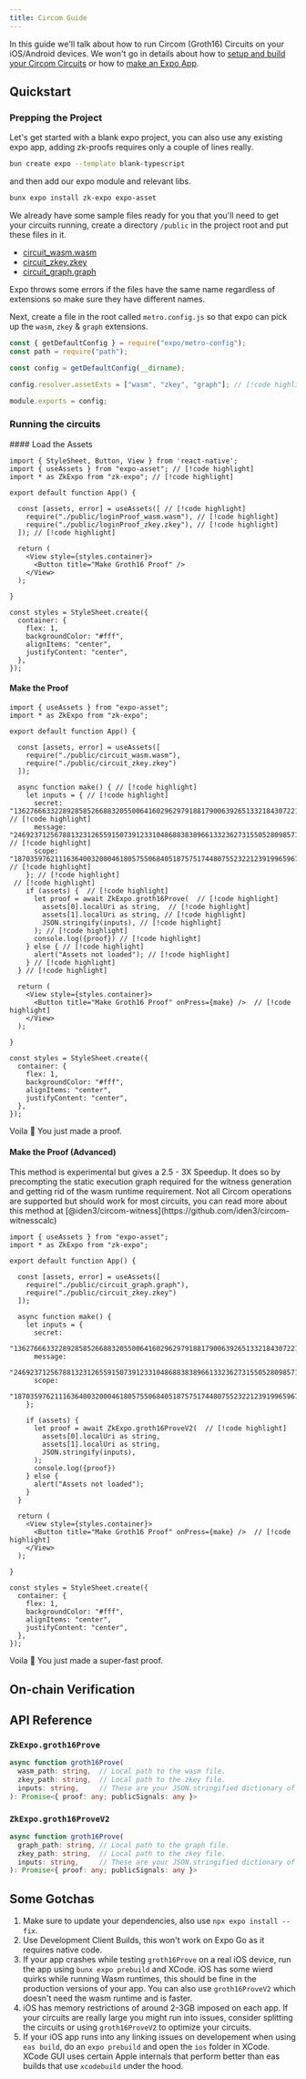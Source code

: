 ```yaml
---
title: Circom Guide
---
```



In this guide we'll talk about how to run Circom (Groth16) Circuits on your iOS/Android devices.
We won't go in details about how to [setup and build your Circom Circuits](/tutorials/circom) or how to [make an Expo App](https://docs.expo.dev/tutorial/create-your-first-app/).


## Quickstart

### Prepping the Project

Let's get started with a blank expo project, you can also use any existing expo app, adding zk-proofs requires only a couple of lines really.
```bash
bun create expo --template blank-typescript
```

and then add our expo module and relevant libs.
```bash
bunx expo install zk-expo expo-asset
```

We already have some sample files ready for you that you'll need to get your circuits running, create a directory `/public` in the project root and put these files in it.
- [circuit_wasm.wasm](/)
- [circuit_zkey.zkey](/)
- [circuit_graph.graph](/)

<Callout type="info" emoji="ℹ️">
  Expo throws some errors if the files have the same name regardless of extensions so make sure they have different names.
</Callout>

Next, create a file in the root called `metro.config.js` so that expo can pick up the `wasm`, `zkey` & `graph` extensions.

```js title="metro.config.js"
const { getDefaultConfig } = require("expo/metro-config");
const path = require("path");

const config = getDefaultConfig(__dirname);

config.resolver.assetExts = ["wasm", "zkey", "graph"]; // [!code highlight]

module.exports = config;
```


### Running the circuits

<Steps>

<Step>
#### Load the Assets

```tsx {2-3,7-9} title="App.tsx"
import { StyleSheet, Button, View } from 'react-native';
import { useAssets } from "expo-asset"; // [!code highlight]
import * as ZkExpo from "zk-expo"; // [!code highlight]

export default function App() {

  const [assets, error] = useAssets([ // [!code highlight]
    require("./public/loginProof_wasm.wasm"), // [!code highlight]
    require("./public/loginProof_zkey.zkey"), // [!code highlight]
  ]); // [!code highlight]

  return (
    <View style={styles.container}>
      <Button title="Make Groth16 Proof" />
    </View>
  );

}

const styles = StyleSheet.create({
  container: {
    flex: 1,
    backgroundColor: "#fff",
    alignItems: "center",
    justifyContent: "center",
  },
});
```
</Step>

<Step>

#### Make the Proof

```tsx {11-31, 35} title="App.tsx"
import { useAssets } from "expo-asset";
import * as ZkExpo from "zk-expo";

export default function App() {

  const [assets, error] = useAssets([
    require("./public/circuit_wasm.wasm"),
    require("./public/circuit_zkey.zkey")
  ]);

  async function make() { // [!code highlight]
    let inputs = { // [!code highlight]
      secret: "1362766633228928585266883205500641602962979188179006392651332184307221268928",  // [!code highlight]
      message: "246923712567881323126559150739123310486883838966133236273155052809857112023",  // [!code highlight]
      scope: "187035976211163640032000461805755068405187575174480755232212391996596767257",  // [!code highlight]
    }; // [!code highlight]
 // [!code highlight]
    if (assets) {  // [!code highlight]
      let proof = await ZkExpo.groth16Prove(  // [!code highlight]
        assets[0].localUri as string,  // [!code highlight]
        assets[1].localUri as string, // [!code highlight]
        JSON.stringify(inputs), // [!code highlight]
      ); // [!code highlight]
      console.log({proof}) // [!code highlight]
    } else { // [!code highlight]
      alert("Assets not loaded"); // [!code highlight]
    } // [!code highlight]
  } // [!code highlight]

  return (
    <View style={styles.container}>
      <Button title="Make Groth16 Proof" onPress={make} />  // [!code highlight]
    </View>
  );

}

const styles = StyleSheet.create({
  container: {
    flex: 1,
    backgroundColor: "#fff",
    alignItems: "center",
    justifyContent: "center",
  },
});
```

Voila 🥳 You just made a proof.

</Step>

<Step>

#### Make the Proof (Advanced)

<Callout type="info" emoji="ℹ️">
  This method is experimental but gives a 2.5 - 3X Speedup. It does so by precompting the static execution graph required for the witness generation and getting rid of the wasm runtime requirement.
  Not all Circom operations are supported but should work for most circuits, you can read more about this method at [@iden3/circom-witness](https://github.com/iden3/circom-witnesscalc)
</Callout>

```tsx title="App.tsx"
import { useAssets } from "expo-asset";
import * as ZkExpo from "zk-expo";

export default function App() {

  const [assets, error] = useAssets([
    require("./public/circuit_graph.graph"),
    require("./public/circuit_zkey.zkey")
  ]);

  async function make() {
    let inputs = {
      secret:
        "1362766633228928585266883205500641602962979188179006392651332184307221268928",
      message:
        "246923712567881323126559150739123310486883838966133236273155052809857112023",
      scope:
        "187035976211163640032000461805755068405187575174480755232212391996596767257",
    };

    if (assets) {
      let proof = await ZkExpo.groth16ProveV2(  // [!code highlight]
        assets[0].localUri as string,
        assets[1].localUri as string,
        JSON.stringify(inputs),
      );
      console.log({proof})
    } else {
      alert("Assets not loaded");
    }
  }

  return (
    <View style={styles.container}>
      <Button title="Make Groth16 Proof" onPress={make} />  // [!code highlight]
    </View>
  );

}

const styles = StyleSheet.create({
  container: {
    flex: 1,
    backgroundColor: "#fff",
    alignItems: "center",
    justifyContent: "center",
  },
});
```

Voila 🥳 You just made a super-fast proof.

</Step>
</Steps>

## On-chain Verification


## API Reference

### `ZkExpo.groth16Prove`

```ts
async function groth16Prove(
  wasm_path: string,  // Local path to the wasm file.
  zkey_path: string,  // Local path to the zkey file.
  inputs: string,     // These are your JSON.stringified dictionary of inputs.
): Promise<{ proof: any; publicSignals: any }>
```

### `ZkExpo.groth16ProveV2`

```ts
async function groth16Prove(
  graph_path: string, // Local path to the graph file.
  zkey_path: string,  // Local path to the zkey file.
  inputs: string,     // These are your JSON.stringified dictionary of inputs.
): Promise<{ proof: any; publicSignals: any }>
```

## Some Gotchas
1. Make sure to update your dependencies, also use `npx expo install --fix`.
1. Use Development Client Builds, this won't work on Expo Go as it requires native code.
2. If your app crashes while testing `groth16Prove` on a real iOS device, run the app using `bunx expo prebuild` and XCode. iOS has some wierd quirks while running Wasm runtimes, this should be fine in the production versions of your app. You can also use `groth16ProveV2` which doesn't need the wasm runtime and is faster.
3. iOS has memory restrictions of around 2-3GB imposed on each app. If your circuits are really large you might run into issues, consider splitting the circuits or using `groth16ProveV2` to optimize your circuits.
4. If your iOS app runs into any linking issues on developement when using `eas build`, do an `expo prebuild` and open the `ios` folder in XCode. XCode GUI uses certain Apple internals that perform better than eas builds that use `xcodebuild` under the hood.
